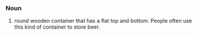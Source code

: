===Noun===

# round wooden container that has a flat top and bottom. People often use this kind of container to store beer.